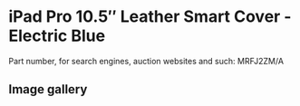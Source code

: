 # iPad Pro 10.5″ Leather Smart Cover - Electric Blue

Part number, for search engines, auction websites and such: MRFJ2ZM/A

## Image gallery

<div style={{ width: "768px" }}>
  <GalleryComponent
    images={[
      {
        original: "/everysource/MRFJ2",
        thumbnail: "/everypreview/MRFJ2",
      },
      {
        original: "/everysource/MRFJ2_AV1_GOLD",
        thumbnail: "/everypreview/MRFJ2_AV1_GOLD",
      },
      {
        original: "/everysource/MRFJ2_AV1_SILVER",
        thumbnail: "/everypreview/MRFJ2_AV1_SILVER",
      },
      {
        original: "/everysource/MRFJ2_AV1_SPACE_GRAY",
        thumbnail: "/everypreview/MRFJ2_AV1_SPACE_GRAY",
      },
      {
        original: "/everysource/MRFJ2_AV2",
        thumbnail: "/everypreview/MRFJ2_AV2",
      },
      {
        original: "/everysource/MRFJ2_AV3",
        thumbnail: "/everypreview/MRFJ2_AV3",
      }
    ]}
  />
</div>